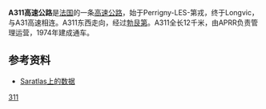 '''A311高速公路'''是[[法国|法国]]的一条[[高速公路|高速公路]]，始于Perrigny-LES-第戎，终于Longvic，与A31高速相连。A311东西走向，经过[[勃艮第|勃艮第]]。A311全长12千米，由APRR负责管理运营，1974年建成通车。

==参考资料==
*[http://saratlas.free.fr/index.php?page=autoroute&route=a311&lang=fr Saratlas上的数据]{{Wayback|url=http://saratlas.free.fr/index.php?page=autoroute&route=a311&lang=fr |date=20040905114452 }}{{fr}}

{{法国高速公路}}
[[Category:法国高速公路|311]]